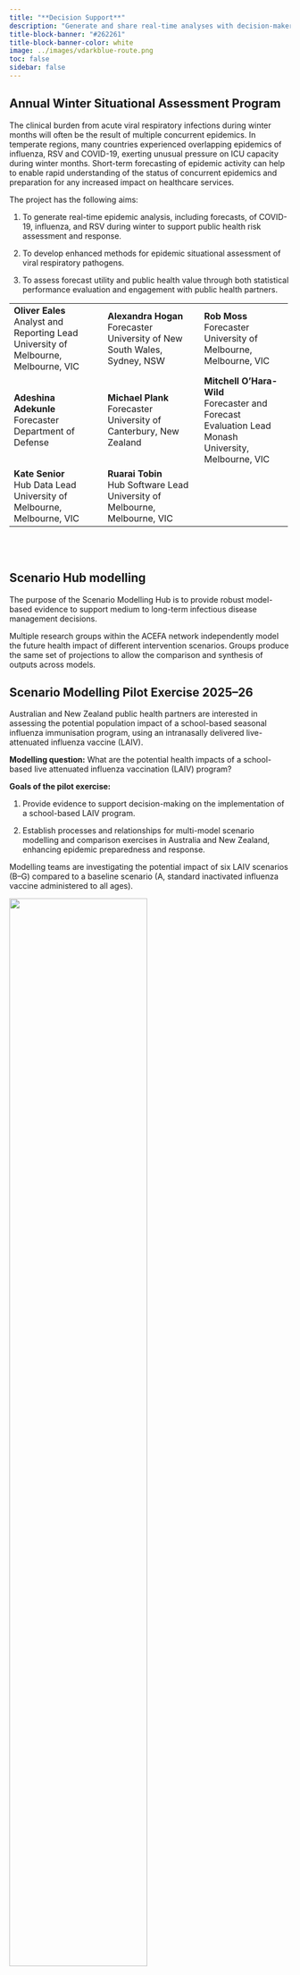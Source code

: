 ```yaml
---
title: "**Decision Support**"
description: "Generate and share real-time analyses with decision-makers and the public in Australia and New Zealand."
title-block-banner: "#262261"
title-block-banner-color: white
image: ../images/vdarkblue-route.png
toc: false
sidebar: false
---
```


## Annual Winter Situational Assessment Program 

The clinical burden from acute viral respiratory infections during winter months will often be the result of multiple concurrent epidemics. 
In temperate regions, many countries experienced overlapping epidemics of influenza, RSV and COVID-19, exerting unusual pressure on ICU capacity during winter months. 
Short-term forecasting of epidemic activity can help to enable rapid understanding of the status of concurrent epidemics and preparation for any increased impact on healthcare services.

The project has the following aims:

1. To generate real-time epidemic analysis, including forecasts, of COVID-19, influenza, and RSV during winter to support public health risk assessment and response.

2. To develop enhanced methods for epidemic situational assessment of viral respiratory pathogens.

3. To assess forecast utility and public health value through both statistical performance evaluation and engagement with public health partners. 


+---------------------------------------------+----------------------------------------------+-------------------------------------------+
| **Oliver Eales** \                          | **Alexandra Hogan** \                        | **Rob Moss** \                            |
| Analyst and Reporting Lead \                | Forecaster \                                 | Forecaster \                              |
| University of Melbourne, Melbourne, VIC \   | University of New South Wales, Sydney, NSW \ | University of Melbourne, Melbourne, VIC \ |
+---------------------------------------------+----------------------------------------------+-------------------------------------------+
| **Adeshina Adekunle** \                     | **Michael Plank** \                          | **Mitchell O’Hara-Wild** \                |
| Forecaster \                                | Forecaster \                                 | Forecaster and Forecast Evaluation Lead \ |
| Department of Defense \                     | University of Canterbury, New Zealand \      | Monash University, Melbourne, VIC \       |
+---------------------------------------------+----------------------------------------------+-------------------------------------------+
| **Kate Senior** \                           | **Ruarai Tobin** \                           |                                           |
| Hub Data Lead \                             | Hub Software Lead \                          |                                           |
| University of Melbourne, Melbourne, VIC \   | University of Melbourne, Melbourne, VIC \    |                                           |
+---------------------------------------------+----------------------------------------------+-------------------------------------------+


<br>
<br>


## Scenario Hub modelling

The purpose of the Scenario Modelling Hub is to provide robust model-based evidence to support medium to long-term infectious disease management decisions.

Multiple research groups within the ACEFA network independently model the future health impact of different intervention scenarios. Groups produce the same set of projections to allow the comparison and synthesis of outputs across models.

## Scenario Modelling Pilot Exercise 2025–26

Australian and New Zealand public health partners are interested in assessing the potential population impact of a school-based seasonal influenza immunisation program, using an intranasally delivered live-attenuated influenza vaccine (LAIV).

**Modelling question:** What are the potential health impacts of a school-based live attenuated influenza vaccination (LAIV) program?

**Goals of the pilot exercise:** 

1.	Provide evidence to support decision-making on the implementation of a school-based LAIV program.  

2.	Establish processes and relationships for multi-model scenario modelling and comparison exercises in Australia and New Zealand, enhancing epidemic preparedness and response.  


Modelling teams are investigating the potential impact of six LAIV scenarios (B–G) compared to a baseline scenario (A, standard inactivated influenza vaccine administered to all ages).



![](/images/Scenarios_TiffanyLeung.png){fig-alt="Figure showing the seven scenarios where six are investigating the potential impact of LAIV at different levels of vaccine effectiveness and covarage across two age groups. These six scenarios are then compared to a baseline status quo scenario." width=70% fig-align="center"}
<p style="text-align: center;color: grey">*Figure courtesy of Tiffany Leung.*</p>


+---------------------------------------------+---------------------------------------------+------------------------------------------+ 
| **Alexandra Hogan** \                       | **Tiffany Leung and Isaac Stopard** \       | **Eliran Boksenbojm** \                  | 
| Co-lead                                   \ | Researchers\                                | Researcher\                              | 
| University of New South Wales, Sydney, NSW\ | University of New South Wales, Sydney, NSW\ | University of Melbourne, Melbourne, VIC\ | 
| alexandra.hogan@unsw.edu.au\                | \                                           | \                                        | 
+---------------------------------------------+---------------------------------------------+------------------------------------------+ 

<br>

![](/images/Logos.jpg){fig-alt="ACEFA team logos" width=100% }
